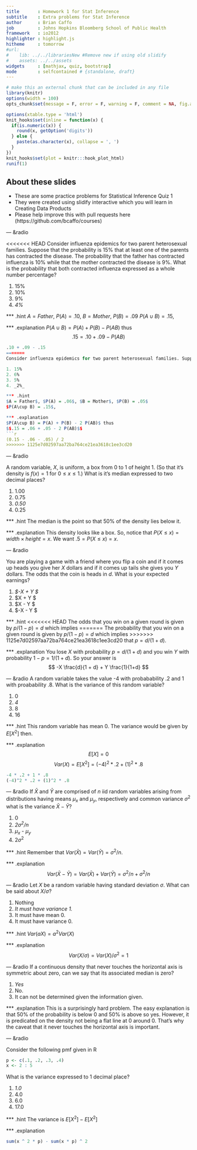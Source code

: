 ---
title       : Homework 1 for Stat Inference
subtitle    : Extra problems for Stat Inference
author      : Brian Caffo
job         : Johns Hopkins Bloomberg School of Public Health
framework   : io2012
highlighter : highlight.js  
hitheme     : tomorrow       
#url:
#    lib: ../../librariesNew #Remove new if using old slidify
#    assets: ../../assets
widgets     : [mathjax, quiz, bootstrap]
mode        : selfcontained # {standalone, draft}
---
```{r setup, cache = F, echo = F, message = F, warning = F, tidy = F, results='hide'}
# make this an external chunk that can be included in any file
library(knitr)
options(width = 100)
opts_chunk$set(message = F, error = F, warning = F, comment = NA, fig.align = 'center', dpi = 100, tidy = F, cache.path = '.cache/', fig.path = 'fig/')

options(xtable.type = 'html')
knit_hooks$set(inline = function(x) {
  if(is.numeric(x)) {
    round(x, getOption('digits'))
  } else {
    paste(as.character(x), collapse = ', ')
  }
})
knit_hooks$set(plot = knitr:::hook_plot_html)
runif(1)
```

## About these slides
- These are some practice problems for Statistical Inference Quiz 1
- They were created using slidify interactive which you will learn in 
Creating Data Products
- Please help improve this with pull requests here
(https://github.com/bcaffo/courses)


--- &radio

<<<<<<< HEAD
Consider influenza epidemics for two parent heterosexual families. Suppose that the probability is 15% that at least one of the parents has contracted the disease. The probability that the father has contracted influenza is 10% while that the mother contracted the disease is 9%. What is the probability that both contracted influenza expressed as a whole number percentage?

1. 15%
2. 10%
3. 9%
4. _4%_

*** .hint
$A = Father$, $P(A) = .10$, $B = Mother$, $P(B) = .09$ 
$P(A\cup B) = .15$, 

*** .explanation
$P(A\cup B) = P(A) + P(B) - P(AB)$ thus
$$.15 = .10 + .09 - P(AB)$$
```{r}
.10 + .09 - .15
=======
Consider influenza epidemics for two parent heterosexual families. Suppose that the probability is 15% that at least one of the parents has contracted the disease. The probability that the father has contracted influenza is 6% while that the mother contracted the disease is 5%. What is the probability that both contracted influenza expressed as a whole number percentage?

1. 15%
2. 6%
3. 5%
4. _2%_

*** .hint
$A = Father$, $P(A) = .06$, $B = Mother$, $P(B) = .05$ 
$P(A\cup B) = .15$, 

*** .explanation
$P(A\cup B) = P(A) + P(B) - 2 P(AB)$ thus
$$.15 = .06 + .05 - 2 P(AB)$$
```{r}
(0.15 - .06 - .05) / 2
>>>>>>> 1125e7d02597aa72ba764ce21ea3618c1ee3cd20
```

---  &radio

A random variable, $X$, is uniform, a box from $0$ to $1$ of height $1$. (So that it's density is $f(x) = 1$ for $0\leq x \leq 1$.) What is it's median expressed to two decimal places? </p>

1. 1.00
2. 0.75
3. _0.50_
4. 0.25

*** .hint
The median is the point so that 50% of the density lies below it.

*** .explanation
This density looks like a box. So, notice that $P(X \leq x) = width\times height = x$.
We want $.5 = P(X\leq x) = x$.

--- &radio

You are playing a game with a friend where you flip a coin and if it comes up heads you give her  $X$ dollars and if it comes up tails she gives you $Y$ dollars. The odds that the coin is heads in $d$. What is your expected earnings?

1. _$-X \frac{d}{1 + d} + Y \frac{1}{1+d} $_
2. $X \frac{d}{1 + d} + Y \frac{1}{1+d} $
3. $X \frac{d}{1 + d} - Y \frac{1}{1+d} $
4. $-X \frac{d}{1 + d} - Y \frac{1}{1+d} $

*** .hint
<<<<<<< HEAD
The odds that you win on a given round is given by $p / (1 - p) = d$ which implies
=======
The probability that you win on a given round is given by $p / (1 - p) = d$ which implies
>>>>>>> 1125e7d02597aa72ba764ce21ea3618c1ee3cd20
that $p = d / (1 + d)$.

*** .explanation
You lose $X$ with probability $p = d/(1 +d)$ and you win $Y$ with probability $1-p = 1/(1 + d)$. So your answer is
$$
-X \frac{d}{1 + d} + Y \frac{1}{1+d} 
$$

--- &radio
A random variable takes the value -4 with probabability .2 and 1 with proabability .8. What
is the variance of this random variable?

1. 0
2. _4_
3. 8
4. 16

*** .hint
This random variable has mean 0. The variance would be given by $E[X^2]$ then.

*** .explanation
$$E[X] = 0$$
$$
Var(X) = E[X^2] = (-4)^2 * .2 + (1)^2 * .8
$$
```{r}
-4 * .2 + 1 * .8
(-4)^2 * .2 + (1)^2 * .8
```


--- &radio
If $\bar X$ and $\bar Y$ are comprised of $n$ iid random variables arising from distributions
having  means $\mu_x$ and $\mu_y$, respectively and common variance $\sigma^2$
what is the variance $\bar X - \bar Y$?

1. 0
2. _$2\sigma^2/n$_
3. $\mu_x$ - $\mu_y$
4. $2\sigma^2$

*** .hint
Remember that $Var(\bar X) = Var(\bar Y) = \sigma^2 / n$. 

*** .explanation 
$$
Var(\bar X - \bar Y) = Var(\bar X) + Var(\bar Y) = \sigma^2 / n + \sigma^2 / n
$$

--- &radio
Let $X$ be a random variable having standard deviation $\sigma$. What can
be said about $X /\sigma$?

1. Nothing
2. _It must have variance 1._
3. It must have mean 0.
4. It must have variance 0.

*** .hint
$Var(aX) = a^2 Var(X)$

*** .explanation
$$Var(X / \sigma) = Var(X) / \sigma^2 = 1$$


--- &radio
If a continuous density that never touches the horizontal axis is symmetric about zero, can we say that its associated median is zero?

1. _Yes_
2. No.
3. It can not be determined given the information given.

*** .explanation
This is a surprisingly hard problem. The easy explanation is that 50% of the probability
is below 0 and 50% is above so yes. However, it is predicated on the density not being
a flat line at 0 around 0. That's why the caveat that it never touches the horizontal axis
is important.


--- &radio

Consider the following pmf given in R
```{r}
p <- c(.1, .2, .3, .4)
x <- 2 : 5 
```
What is the variance expressed to 1 decimal place?

1. _1.0_
2. 4.0
3. 6.0
4. 17.0

*** .hint
The variance is $E[X^2] - E[X^2]$

*** .explanation 
```{r}
sum(x ^ 2 * p) - sum(x * p) ^ 2
```
